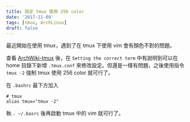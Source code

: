 ```yaml
---
title: 設定 tmux 使用 256 color
date: '2017-11-09'
tags: [tmux, ArchLinux]
draft: false
---
```


最近開始在使用 tmux，遇到了在 tmux 下使用 vim 會有顏色不對的問題。

查看 [ArchWiki-tmux](https://wiki.archlinux.org/index.php/Tmux#Installatio) 後，在 `Setting the correct term` 中有說明到可以在 home 目錄下新增 `.tmux.conf` 來修改設定。但還是一樣有問題，之後使用指令 `tmux -2` 強制 tmux 使用 256 color 就可行了。

在 `.bashrc` 最下方加入

```
# tmux
alias tmux="tmux -2"
```

執 `. ~/.basrc` 後再啟動 tmux 中的 vim 就可行了。

